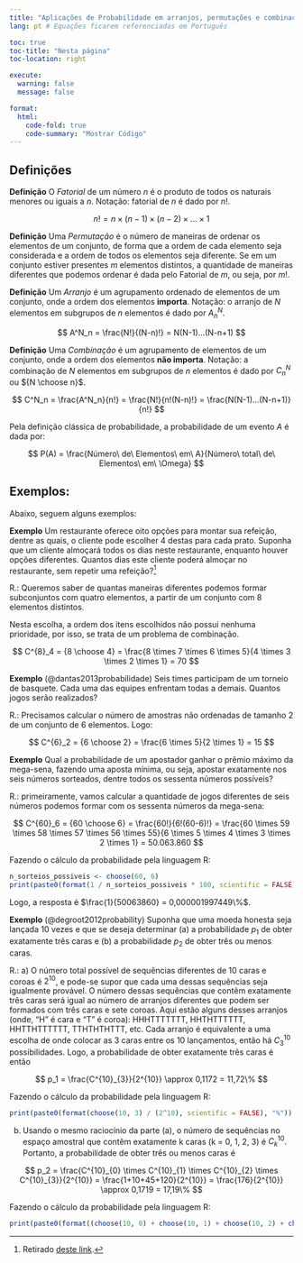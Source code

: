 ```yaml
---
title: "Aplicações de Probabilidade em arranjos, permutações e combinações"
lang: pt # Equações ficarem referenciadas em Português

toc: true
toc-title: "Nesta página"
toc-location: right

execute: 
  warning: false
  message: false

format:
  html:
    code-fold: true
    code-summary: "Mostrar Código"
---
```


## Definições

**Definição** O *Fatorial* de um número $n$ é o produto de todos os naturais menores ou iguais a $n$. Notação: fatorial de $n$ é dado por $n!$.

$$
n! = n\times(n-1)\times(n-2)\times ... \times 1
$$

**Definição** Uma *Permutação* é o número de maneiras de ordenar os elementos de um conjunto, de forma que a ordem de cada elemento seja considerada e a ordem de todos os elementos seja diferente. Se em um conjunto estiver presentes $m$ elementos distintos, a quantidade de maneiras diferentes que podemos ordenar é dada pelo Fatorial de $m$, ou seja, por $m!$.

**Definição** Um *Arranjo* é um agrupamento ordenado de elementos de um conjunto, onde a ordem dos elementos **importa**. Notação: o arranjo de $N$ elementos em subgrupos de $n$ elementos é dado por $A^N_n$.

$$
A^N_n = \frac{N!}{(N-n)!} = N(N-1)...(N-n+1)
$$

**Definição** Uma *Combinação* é um agrupamento de elementos de um conjunto, onde a ordem dos elementos **não importa**. Notação: a combinação de $N$ elementos em subgrupos de $n$ elementos é dado por $C^N_n$ ou ${N \choose n}$.

$$
C^N_n = \frac{A^N_n}{n!} = \frac{N!}{n!(N-n)!} = \frac{N(N-1)...(N-n+1)}{n!}
$$

Pela definição clássica de probabilidade, a probabilidade de um evento $A$ é dada por:

$$
P(A) = \frac{Número\ de\ Elementos\ em\ A}{Número\ total\ de\ Elementos\ em\ \Omega}
$$

## Exemplos:

Abaixo, seguem alguns exemplos:

**Exemplo** Um restaurante oferece oito opções para montar sua refeição, dentre as quais, o cliente pode escolher 4 destas para cada prato. Suponha que um cliente almoçará todos os dias neste restaurante, enquanto houver opções diferentes. Quantos dias este cliente poderá almoçar no restaurante, sem repetir uma refeição?^[Retirado [deste link](https://www.todamateria.com.br/analise-combinatoria/).]

R.: Queremos saber de quantas maneiras diferentes podemos formar subconjuntos com quatro elementos, a partir de um conjunto com 8 elementos distintos.

Nesta escolha, a ordem dos itens escolhidos não possui nenhuma prioridade, por isso, se trata de um problema de combinação.

$$
C^{8}_4 = {8 \choose 4} = \frac{8 \times 7 \times 6 \times 5}{4 \times 3 \times 2 \times 1} = 70
$$

**Exemplo** (@dantas2013probabilidade) Seis times participam de um torneio de basquete. Cada uma das equipes enfrentam todas a demais. Quantos jogos serão realizados?

R.: Precisamos calcular o número de amostras não ordenadas de tamanho 2 de um conjunto de 6 elementos. Logo:

$$
C^{6}_2 = {6 \choose 2} = \frac{6 \times 5}{2 \times 1} = 15
$$

**Exemplo** Qual a probabilidade de um apostador ganhar o prêmio máximo da mega-sena, fazendo uma aposta mínima, ou seja, apostar exatamente nos seis números sorteados, dentre todos os sessenta números possíveis?

R.: primeiramente, vamos calcular a quantidade de jogos diferentes de seis números podemos formar com os sessenta números da mega-sena:

$$
C^{60}_6 = {60 \choose 6} = \frac{60!}{6!(60-6)!} = \frac{60 \times 59  \times 58  \times 57  \times 56  \times 55}{6 \times 5 \times 4 \times 3 \times 2 \times 1} = 50.063.860
$$

Fazendo o cálculo da probabilidade pela linguagem R:

```r
n_sorteios_possiveis <- choose(60, 6)
print(paste0(format(1 / n_sorteios_possiveis * 100, scientific = FALSE), "%"))
```

Logo, a resposta é $\frac{1}{50063860} = 0,000001997449\%$.

**Exemplo** (@degroot2012probability) Suponha que uma moeda honesta seja lançada 10 vezes e que se deseja determinar (a) a probabilidade $p_1$ de obter exatamente três caras e (b) a probabilidade $p_2$ de obter três ou menos caras.

R.: a) O número total possível de sequências diferentes de 10 caras e coroas é $2^{10}$, e pode-se supor que cada uma dessas sequências seja igualmente provável. O número dessas sequências que contêm exatamente três caras será igual ao número de arranjos diferentes que podem ser formados com três caras e sete coroas. Aqui estão alguns desses arranjos (onde, "H" é cara e "T" é coroa): HHHTTTTTTT, HHTHTTTTTT, HHTTHTTTTTT, TTHTHTHTTT, etc. Cada arranjo é equivalente a uma escolha de onde colocar as 3 caras entre os 10 lançamentos, então há $C^{10}_3$ possibilidades. Logo, a probabilidade de obter exatamente três caras é então

$$
p_1 = \frac{C^{10}_{3}}{2^{10}} \approx 0,1172 = 11,72\%
$$

Fazendo o cálculo da probabilidade pela linguagem R:

```r
print(paste0(format(choose(10, 3) / (2^10), scientific = FALSE), "%"))
```

b) Usando o mesmo raciocínio da parte (a), o número de sequências no espaço amostral que contêm exatamente k caras (k = 0, 1, 2, 3) é $C^{10}_k$. Portanto, a probabilidade de obter três ou menos caras é


$$
p_2 = \frac{C^{10}_{0} \times C^{10}_{1} \times C^{10}_{2} \times C^{10}_{3}}{2^{10}} = \frac{1+10+45+120}{2^{10}} = \frac{176}{2^{10}} \approx 0,1719 = 17,19\%
$$

Fazendo o cálculo da probabilidade pela linguagem R:

```r
print(paste0(format((choose(10, 0) + choose(10, 1) + choose(10, 2) + choose(10, 3)) / (2^10), scientific = FALSE), "%"))
```

